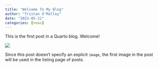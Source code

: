 ```yaml
---
title: "Welcome To My Blog"
author: "Tristan O'Malley"
date: "2023-05-21"
categories: [news]
---
```


This is the first post in a Quarto blog. Welcome!

![](thumbnail.jpg)

Since this post doesn't specify an explicit `image`, the first image in the post will be used in the listing page of posts.
